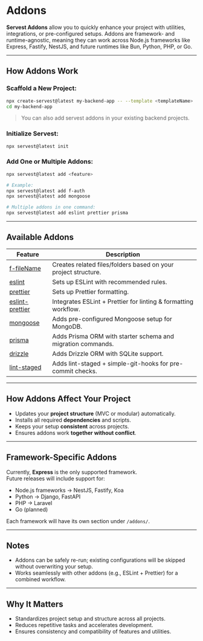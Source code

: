 # Addons

**Servest Addons** allow you to quickly enhance your project with utilities, integrations, or pre-configured setups. Addons are framework- and runtime-agnostic, meaning they can work across Node.js frameworks like Express, Fastify, NestJS, and future runtimes like Bun, Python, PHP, or Go.

---

## How Addons Work

### Scaffold a New Project:

```bash
npx create-servest@latest my-backend-app -- --template <templateName>
cd my-backend-app
```

> You can also add servest addons in your existing backend projects.

### Initialize Servest:

```bash
npx servest@latest init
```

### Add One or Multiple Addons:

```bash
npx servest@latest add <feature>

# Example:
npx servest@latest add f-auth
npx servest@latest add mongoose

# Multiple addons in one command:
npx servest@latest add eslint prettier prisma
```

---

## Available Addons

| Feature                                     | Description                                                     |
| ------------------------------------------- | --------------------------------------------------------------- |
| [f-fileName](./addons/f-fileName)           | Creates related files/folders based on your project structure.  |
| [eslint](./addons/eslint)                   | Sets up ESLint with recommended rules.                          |
| [prettier](./addons/prettier)               | Sets up Prettier formatting.                                    |
| [eslint-prettier](./addons/eslint-prettier) | Integrates ESLint + Prettier for linting & formatting workflow. |
| [mongoose](./addons/mongoose)               | Adds pre-configured Mongoose setup for MongoDB.                 |
| [prisma](./addons/prisma)                   | Adds Prisma ORM with starter schema and migration commands.     |
| [drizzle](./addons/drizzle)                 | Adds Drizzle ORM with SQLite support.                           |
| [lint-staged](./addons/lint-staged)         | Adds lint-staged + simple-git-hooks for pre-commit checks.      |

---

## How Addons Affect Your Project

- Updates your **project structure** (MVC or modular) automatically.
- Installs all required **dependencies** and scripts.
- Keeps your setup **consistent** across projects.
- Ensures addons work **together without conflict**.

---

## Framework-Specific Addons

Currently, **Express** is the only supported framework.  
Future releases will include support for:

- Node.js frameworks → NestJS, Fastify, Koa
- Python → Django, FastAPI
- PHP → Laravel
- Go (planned)

Each framework will have its own section under `/addons/`.

---

## Notes

- Addons can be safely re-run; existing configurations will be skipped without overwriting your setup.
- Works seamlessly with other addons (e.g., ESLint + Prettier) for a combined workflow.

---

## Why It Matters

- Standardizes project setup and structure across all projects.
- Reduces repetitive tasks and accelerates development.
- Ensures consistency and compatibility of features and utilities.
